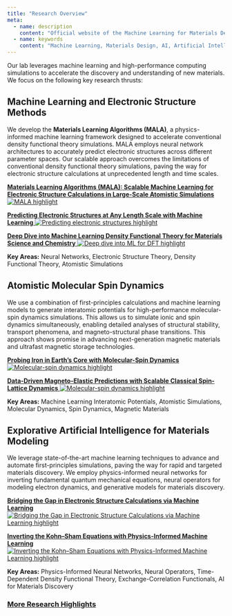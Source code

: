 ```yaml
---
title: "Research Overview"
meta:
  - name: description
    content: "Official website of the Machine Learning for Materials Design (ML4MD) Lab, led by Attila Cangi. Research overview section."
  - name: keywords
    content: "Machine Learning, Materials Design, AI, Artificial Intelligence, Cangi Lab, Research, Overview, Electronic Structure, Atomistic Simulations, MALA, Molecular Dynamics, Spin Dynamics, Explorative AI"
---
```


Our lab leverages machine learning and high-performance computing simulations to accelerate the discovery and understanding of new materials. We focus on the following key research thrusts:


## Machine Learning and Electronic Structure Methods

We develop the **Materials Learning Algorithms (MALA)**, a physics-informed machine learning framework designed to accelerate conventional density functional theory simulations. MALA employs neural network architectures to accurately predict electronic structures across different parameter spaces. Our scalable approach overcomes the limitations of conventional density functional theory simulations, paving the way for electronic structure calculations at unprecedented length and time scales.

::: {.slider}

<div class="slide">
  <a href="highlights_content/2509_comp_phys_commun.qmd">
    <strong>Materials Learning Algorithms (MALA): Scalable Machine Learning for Electronic Structure Calculations in Large-Scale Atomistic Simulations</strong>
  </a>
  <a href="highlights_content/2509_comp_phys_commun.qmd">
    <img src="highlights_content/2509_comp_phys_commun.webp" class="overview-thumbnail" alt="MALA highlight">
  </a>
</div>

<div class="slide">
  <a href="highlights_content/2306_npj_comput_mater.qmd">
    <strong>Predicting Electronic Structures at Any Length Scale with Machine Learning</strong>
  </a>
  <a href="highlights_content/2306_npj_comput_mater.qmd">
    <img src="highlights_content/2306_npj_comput_mater.webp" class="overview-thumbnail" alt="Predicting electronic structures highlight">
  </a>
</div>

<div class="slide">
  <a href="highlights_content/2204_phys_rev_mater.qmd">
    <strong>Deep Dive into Machine Learning Density Functional Theory for Materials Science and Chemistry</strong>
  </a>
  <a href="highlights_content/2204_phys_rev_mater.qmd">
    <img src="highlights_content/2204_phys_rev_mater.webp" class="overview-thumbnail" alt="Deep dive into ML for DFT highlight">
  </a>
</div>

:::

**Key Areas:** Neural Networks, Electronic Structure Theory, Density Functional Theory, Atomistic Simulations


## Atomistic Molecular Spin Dynamics

We use a combination of first-principles calculations and machine learning models to generate interatomic potentials for high-performance molecular-spin dynamics simulations. This allows us to simulate ionic and spin dynamics simultaneously, enabling detailed analyses of structural stability, transport phenomena, and magneto-structural phase transitions. This approach shows promise in advancing next-generation magnetic materials and ultrafast magnetic storage technologies.

::: {.slider}

<div class="slide">
  <a href="highlights_content/2412_iron_pnas.qmd">
    <strong>Probing Iron in Earth’s Core with Molecular-Spin Dynamics</strong>
  </a>
  <a href="highlights_content/2412_iron_pnas.qmd">
    <img src="highlights_content/2412_iron_pnas.webp" class="overview-thumbnail" alt="Molecular-spin dynamics highlight">
  </a>
</div>

<div class="slide">
  <a href="highlights_content/2109_npj_comput_mater.qmd">
    <strong>Data-Driven Magneto-Elastic Predictions with Scalable Classical Spin-Lattice Dynamics</strong>
  </a>
  <a href="highlights_content/2109_npj_comput_mater.qmd">
    <img src="highlights_content/2109_npj_comput_mater.webp" class="overview-thumbnail" alt="Molecular-spin dynamics highlight">
  </a>
</div>

:::

**Key Areas:** Machine Learning Interatomic Potentials, Atomistic Simulations, Molecular Dynamics, Spin Dynamics, Magnetic Materials


## Explorative Artificial Intelligence for Materials Modeling

We leverage state-of-the-art machine learning techniques to advance and automate first-principles simulations, paving the way for rapid and targeted materials discovery. We employ physics-informed neural networks for inverting fundamental quantum mechanical equations, neural operators for modeling electron dynamics, and generative models for materials discovery.

::: {.slider}

<div class="slide">
  <a href="highlights_content/2410_nat_comp_sci.qmd">
    <strong>Bridging the Gap in Electronic Structure Calculations via Machine Learning</strong>
  </a>
  <a href="highlights_content/2410_nat_comp_sci.qmd">
    <img src="highlights_content/2410_nat_comp_sci.webp" class="overview-thumbnail" alt="Bridging the Gap in Electronic Structure Calculations via Machine Learning highlight">
  </a>
</div>

<div class="slide">
  <a href="highlights_content/2403_mach_learn_sci_technol.qmd">
    <strong>Inverting the Kohn–Sham Equations with Physics-Informed Machine Learning</strong>
  </a>
  <a href="highlights_content/2403_mach_learn_sci_technol.qmd">
    <img src="highlights_content/2403_mach_learn_sci_technol.webp" class="overview-thumbnail" alt="Inverting the Kohn–Sham Equations with Physics-Informed Machine Learning highlight">
  </a>
</div>

:::

**Key Areas:** Physics-Informed Neural Networks, Neural Operators, Time-Dependent Density Functional Theory, Exchange-Correlation Functionals, AI for Materials Discovery


### [More Research Highlights](highlights.qmd)

<script>
$(document).ready(function(){
  $('.slider').slick({
    dots: true,
    infinite: true,
    autoplay: true,
    speed: 500,
    slidesToShow: 1,
    centerMode: false,
    variableWidth: false,
    adaptiveHeight: true,
    arrows: true
  });
});
</script>